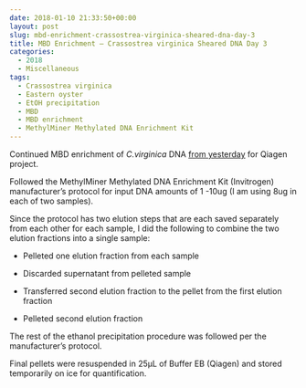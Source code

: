 ```yaml
---
date: 2018-01-10 21:33:50+00:00
layout: post
slug: mbd-enrichment-crassostrea-virginica-sheared-dna-day-3
title: MBD Enrichment – Crassostrea virginica Sheared DNA Day 3
categories:
  - 2018
  - Miscellaneous
tags:
  - Crassostrea virginica
  - Eastern oyster
  - EtOH precipitation
  - MBD
  - MBD enrichment
  - MethylMiner Methylated DNA Enrichment Kit
---
```


Continued MBD enrichment of _C.virginica_ DNA [from yesterday](https://robertslab.github.io/sams-notebook/2018/01/09/mbd-enrichment…ared-dna-day-2.html) for Qiagen project.

Followed the MethylMiner Methylated DNA Enrichment Kit (Invitrogen) manufacturer's protocol for input DNA amounts of 1 -10ug (I am using 8ug in each of two samples).

Since the protocol has two elution steps that are each saved separately from each other for each sample, I did the following to combine the two elution fractions into a single sample:




    
  * Pelleted one elution fraction from each sample

    
  * Discarded supernatant from pelleted sample

    
  * Transferred second elution fraction to the pellet from the first elution fraction

    
  * Pelleted second elution fraction



The rest of the ethanol precipitation procedure was followed per the manufacturer's protocol.

Final pellets were resuspended in 25μL of Buffer EB (Qiagen) and stored temporarily on ice for quantification.
